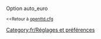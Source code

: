 {{fr/Amorce}}
Option auto_euro

<small><<Retour à [[Main/fr/Openttd.cfg|openttd.cfg]]</small>
[[Category:fr/Réglages et préférences]]